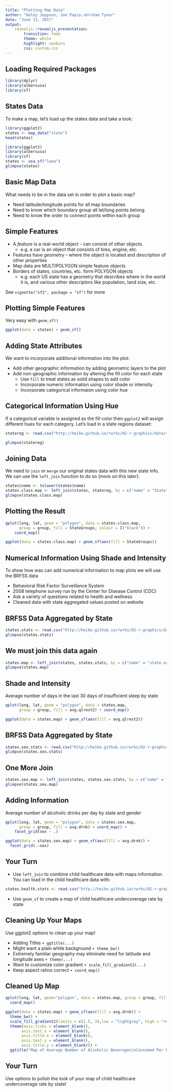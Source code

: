 ```yaml
---
title: "Plotting Map Data"
author: "Haley Jeppson, Joe Papio,<br>Sam Tyner"
date: "June 13, 2017"
output: 
    revealjs::revealjs_presentation:
        transition: fade
        theme: white
        highlight: zenburn
        css: custom.css
---
```


## Loading Required Packages

```r
library(dplyr)
library(albersusa)
library(sf)
```

## States Data

To make a map, let's load up the states data and take a look:

```r
library(ggplot2)
states <- map_data("state")
head(states)
```

```r
library(ggplot2)
library(albersusa)
library(sf)
states <- usa_sf("laea")
glimpse(states)
```

## Basic Map Data

What needs to be in the data set in order to plot a basic map?
  
- Need latitude/longitude points for all map boundaries
- Need to know which boundary group all lat/long points belong
- Need to know the order to connect points within each group

## Simple Features

- A *feature* is a real-world object - can consist of other objects.
    * e.g. a car is an object that consists of tires, engine, etc.
- Features have *geometry* - where the object is located and description of other properties
- Map data are MULTIPOLYGON simple feature objects
- Borders of states, countries, etc. form POLYGON objects
    * e.g. each US state has a geometry that describes where in the world it is, and various other descriptors like population, land size, etc.

See `vignette("sf1", package = "sf")` for more

<!--
## Data for Building Basic State Map

Our *states* data has all necessary information

## A Basic (Rather Hideous) Map

A bunch of latitude longitude points...

```r
qplot(long, lat, geom = "point", data = states)
```

## A Bit Better of a Map

... that are connected with lines in a very specific order.

```r
qplot(long, lat, geom = "path", data = states, group = group) + 
    coord_map()
```
-->

## Plotting Simple Features

Very easy with `geom_sf()`

```r
ggplot(data = states) + geom_sf()
```

## Adding State Attributes

We want to incorporate additional information into the plot:

- Add other geographic information by adding geometric layers to the plot
- Add non-geographic information by altering the fill color for each state
    - Use `fill` to treat states as solid shapes to add color
    - Incorporate numeric information using color shade or intensity
    - Incorporate categorical informaion using color hue
    
## Categorical Information Using Hue

If a categorical variable is assigned as the fill color then `ggplot2` will assign different hues for each category. Let's load in a state regions dataset:

```r
statereg <- read.csv("http://heike.github.io/rwrks/02-r-graphics/data/statereg.csv", stringsAsFactors = FALSE)

glimpse(statereg)
```

## Joining Data

We need to `join` or `merge` our original states data with this new state info. We can use the `left_join` function to do so (more on this later):

```r
states$name <- tolower(states$name)
states.class.map <- left_join(states, statereg, by = c("name" = "State"))
glimpse(states.class.map)
```

## Plotting the Result

```r
qplot(long, lat, geom = "polygon", data = states.class.map, 
      group = group, fill = StateGroups, colour = I("black")) + 
    coord_map() 
```

```r
ggplot(data = states.class.map) + geom_sf(aes(fill = StateGroups))
```

## Numerical Information Using Shade and Intensity

To show how was can add numerical information to map plots we will use the BRFSS data

- Behavioral Risk Factor Surveillance System
- 2008 telephone survey run by the Center for Disease Control (CDC)
- Ask a variety of questions related to health and wellness
- Cleaned data with state aggregated values posted on website

## BRFSS Data Aggregated by State

```r
states.stats <- read.csv("http://heike.github.io/rwrks/02-r-graphics/data/states.stats.csv", stringsAsFactors = FALSE)
glimpse(states.stats)
```

## We must join this data again

```r
states.map <- left_join(states, states.stats, by = c("name" = "state.name"))
glimpse(states.map)
```

## Shade and Intensity

Average number of days in the last 30 days of insufficient sleep by state

```r
qplot(long, lat, geom = "polygon", data = states.map, 
      group = group, fill = avg.qlrest2) + coord_map()
```

```r
ggplot(data = states.map) + geom_sf(aes(fill = avg.qlrest2))
```

## BRFSS Data Aggregated by State

```r
states.sex.stats <- read.csv("http://heike.github.io/rwrks/02-r-graphics/data/states.sex.stats.csv", stringsAsFactors = FALSE)
glimpse(states.sex.stats)
```

## One More Join

```r
states.sex.map <- left_join(states, states.sex.stats, by = c("name" = "state.name"))
glimpse(states.sex.map)
```

## Adding Information

Average number of alcoholic drinks per day by state and gender

```r
qplot(long, lat, geom = "polygon", data = states.sex.map, 
      group = group, fill = avg.drnk) + coord_map() + 
    facet_grid(sex ~ .)
```

```r
ggplot(data = states.sex.map) + geom_sf(aes(fill = avg.drnk)) +
  facet_grid(.~sex)
```

## Your Turn {data-background=#527a7a}

- Use `left_join` to combine child healthcare data with maps information. You can load in the child healthcare data with:

```r
states.health.stats <- read.csv("http://heike.github.io/rwrks/02-r-graphics/data/states.health.stats.csv", stringsAsFactors = FALSE)
```

- Use `geom_sf` to create a map of child healthcare undercoverage rate by state

## Cleaning Up Your Maps

Use ggplot2 options to clean up your map!

- Adding Titles `+ ggtitle(...)`
- Might want a plain white background `+ theme_bw()`
- Extremely familiar geography may eliminate need for latitude and longitude axes `+ theme(...)`
- Want to customize color gradient `+ scale_fill_gradient2(...)`
- Keep aspect ratios correct `+ coord_map()`

## Cleaned Up Map

```r
qplot(long, lat, geom="polygon", data = states.map, group = group, fill = avg.drnk) + 
  coord_map()
```

```r
ggplot(data = states.map) + geom_sf(aes(fill = avg.drnk)) +
  theme_bw() +
  scale_fill_gradient2(limits = c(1.5, 3),low = "lightgray", high = "red") + 
  theme(axis.ticks = element_blank(),
       axis.text.x = element_blank(),
       axis.title.x = element_blank(),
       axis.text.y = element_blank(),
       axis.title.y = element_blank()) +
  ggtitle("Map of Average Number of Alcoholic Beverages\nConsumed Per Day by State")
```

## Your Turn {data-background=#527a7a}

Use options to polish the look of your map of child healthcare undercoverage rate by state!

